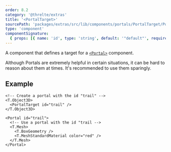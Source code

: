 ```yaml
---
order: 8.2
category: '@threlte/extras'
title: '<PortalTarget>'
sourcePath: 'packages/extras/src/lib/components/portals/PortalTarget/PortalTarget.svelte'
type: 'component'
componentSignature:
  { props: [{ name: 'id', type: 'string', default: '"default"', required: false }] }
---
```


A component that defines a target for a [`<Portal>`](/reference/extras/portal) component.

<Tip type="tip">
  Although Portals are extremely helpful in certain situations, it can be hard to reason about them
  at times. It's recommended to use them sparingly.
</Tip>

## Example

```svelte title="ComponentA.svelte"
<!-- Create a portal with the id "trail" -->
<T.Object3D>
  <PortalTarget id="trail" />
</T.Object3D>
```

```svelte title="ComponentB.svelte"
<Portal id="trail">
  <!-- Use a portal with the id "trail -->
  <T.Mesh>
    <T.BoxGeometry />
    <T.MeshStandardMaterial color="red" />
  </T.Mesh>
</Portal>
```
